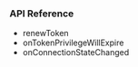 <PlatformWrapper platform="flutter">
        
### API Reference

- <Link to="{{Global.API_REF_FLUTTER_ROOT}}/class_irtcengine.html#api_irtcengine_renewtoken">renewToken</Link>

- <Link to="{{Global.API_REF_FLUTTER_ROOT}}/class_irtcengineeventhandler.html#callback_irtcengineeventhandler_ontokenprivilegewillexpire">onTokenPrivilegeWillExpire</Link>

- <Link to="{{Global.API_REF_FLUTTER_ROOT}}/class_irtcengineeventhandler.html#callback_irtcengineeventhandler_onconnectionstatechanged">onConnectionStateChanged</Link>

</PlatformWrapper>

